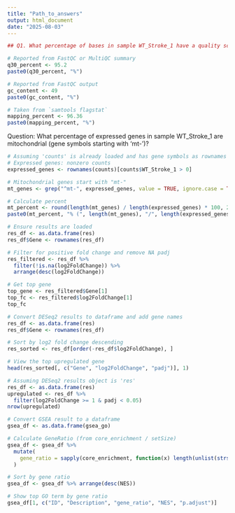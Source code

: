 ```yaml
---
title: "Path_to_answers"
output: html_document
date: "2025-08-03"
---
```


```r
## Q1. What percentage of bases in sample WT_Stroke_1 have a quality score ≥ Q30?

# Reported from FastQC or MultiQC summary
q30_percent <- 95.2
paste0(q30_percent, "%")

```

```r
# Reported from FastQC output
gc_content <- 49
paste0(gc_content, "%")
```

```r
# Taken from `samtools flagstat`
mapping_percent <- 96.36
paste0(mapping_percent, "%")
```
Question: What percentage of expressed genes in sample WT_Stroke_1 are mitochondrial (gene symbols starting with 'mt-')?

```r
# Assuming 'counts' is already loaded and has gene symbols as rownames
# Expressed genes: nonzero counts
expressed_genes <- rownames(counts)[counts$WT_Stroke_1 > 0]

# Mitochondrial genes start with "mt-"
mt_genes <- grep("^mt-", expressed_genes, value = TRUE, ignore.case = TRUE)

# Calculate percent
mt_percent <- round(length(mt_genes) / length(expressed_genes) * 100, 2)
paste0(mt_percent, "% (", length(mt_genes), "/", length(expressed_genes), ")")


```

```r
# Ensure results are loaded
res_df <- as.data.frame(res)
res_df$Gene <- rownames(res_df)

# Filter for positive fold change and remove NA padj
res_filtered <- res_df %>%
  filter(!is.na(log2FoldChange)) %>%
  arrange(desc(log2FoldChange))

# Get top gene
top_gene <- res_filtered$Gene[1]
top_fc <- res_filtered$log2FoldChange[1]
top_fc
```

```r
# Convert DESeq2 results to dataframe and add gene names
res_df <- as.data.frame(res)
res_df$Gene <- rownames(res_df)

# Sort by log2 fold change descending
res_sorted <- res_df[order(-res_df$log2FoldChange), ]

# View the top upregulated gene
head(res_sorted[, c("Gene", "log2FoldChange", "padj")], 1)

```
```r
# Assuming DESeq2 results object is 'res'
res_df <- as.data.frame(res)
upregulated <- res_df %>%
  filter(log2FoldChange >= 1 & padj < 0.05)
nrow(upregulated)
```

```r
# Convert GSEA result to a dataframe
gsea_df <- as.data.frame(gsea_go)

# Calculate GeneRatio (from core_enrichment / setSize)
gsea_df <- gsea_df %>%
  mutate(
    gene_ratio = sapply(core_enrichment, function(x) length(unlist(strsplit(x, "/|;")))) / setSize
  )

# Sort by gene ratio
gsea_df <- gsea_df %>% arrange(desc(NES))

# Show top GO term by gene ratio
gsea_df[1, c("ID", "Description", "gene_ratio", "NES", "p.adjust")]

```


